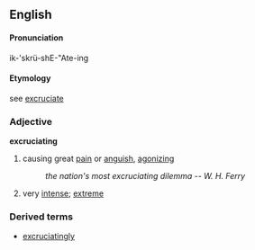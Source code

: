 ==English==
====Pronunciation====
ik-'skrü-shE-"Ate-ing

====Etymology====
see [[excruciate]]

===Adjective===
'''excruciating'''
# causing great [[pain]] or [[anguish]], [[agonizing]]
#:''the nation's most excruciating dilemma -- W. H. Ferry''
# very [[intense]]; [[extreme]]

===Derived terms===
*[[excruciatingly]]